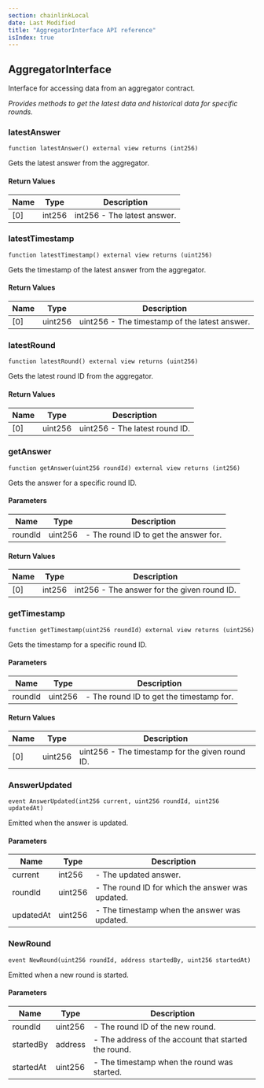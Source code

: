 ```yaml
---
section: chainlinkLocal
date: Last Modified
title: "AggregatorInterface API reference"
isIndex: true
---
```


## AggregatorInterface

Interface for accessing data from an aggregator contract.

_Provides methods to get the latest data and historical data for specific
rounds._

### latestAnswer

```solidity
function latestAnswer() external view returns (int256)
```

Gets the latest answer from the aggregator.

#### Return Values

| Name | Type   | Description                 |
| ---- | ------ | --------------------------- |
| [0]  | int256 | int256 - The latest answer. |

### latestTimestamp

```solidity
function latestTimestamp() external view returns (uint256)
```

Gets the timestamp of the latest answer from the aggregator.

#### Return Values

| Name | Type    | Description                                   |
| ---- | ------- | --------------------------------------------- |
| [0]  | uint256 | uint256 - The timestamp of the latest answer. |

### latestRound

```solidity
function latestRound() external view returns (uint256)
```

Gets the latest round ID from the aggregator.

#### Return Values

| Name | Type    | Description                    |
| ---- | ------- | ------------------------------ |
| [0]  | uint256 | uint256 - The latest round ID. |

### getAnswer

```solidity
function getAnswer(uint256 roundId) external view returns (int256)
```

Gets the answer for a specific round ID.

#### Parameters

| Name    | Type    | Description                           |
| ------- | ------- | ------------------------------------- |
| roundId | uint256 | - The round ID to get the answer for. |

#### Return Values

| Name | Type   | Description                                 |
| ---- | ------ | ------------------------------------------- |
| [0]  | int256 | int256 - The answer for the given round ID. |

### getTimestamp

```solidity
function getTimestamp(uint256 roundId) external view returns (uint256)
```

Gets the timestamp for a specific round ID.

#### Parameters

| Name    | Type    | Description                              |
| ------- | ------- | ---------------------------------------- |
| roundId | uint256 | - The round ID to get the timestamp for. |

#### Return Values

| Name | Type    | Description                                     |
| ---- | ------- | ----------------------------------------------- |
| [0]  | uint256 | uint256 - The timestamp for the given round ID. |

### AnswerUpdated

```solidity
event AnswerUpdated(int256 current, uint256 roundId, uint256 updatedAt)
```

Emitted when the answer is updated.

#### Parameters

| Name      | Type    | Description                                      |
| --------- | ------- | ------------------------------------------------ |
| current   | int256  | - The updated answer.                            |
| roundId   | uint256 | - The round ID for which the answer was updated. |
| updatedAt | uint256 | - The timestamp when the answer was updated.     |

### NewRound

```solidity
event NewRound(uint256 roundId, address startedBy, uint256 startedAt)
```

Emitted when a new round is started.

#### Parameters

| Name      | Type    | Description                                          |
| --------- | ------- | ---------------------------------------------------- |
| roundId   | uint256 | - The round ID of the new round.                     |
| startedBy | address | - The address of the account that started the round. |
| startedAt | uint256 | - The timestamp when the round was started.          |
